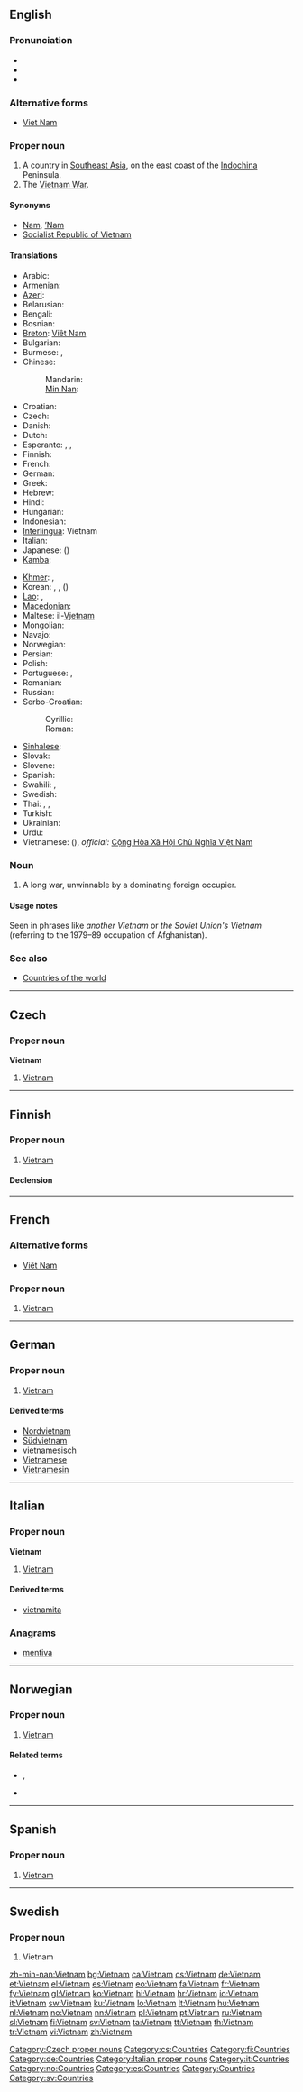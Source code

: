 {{also|Viet Nam|Việt Nam}}
==English==
{{wikipedia}}

===Pronunciation===
* {{audio|En-us-Vietnam.ogg|Audio (US)}}
* {{rhymes|ɒŋ}}
* {{rhymes|æm|ɑːm}}

===Alternative forms===
* [[Viet Nam]]

===Proper noun===
{{en-proper noun}}

# A country in [[Southeast Asia]], on the east coast of the [[Indochina]] Peninsula.
# The [[w:Vietnam War|Vietnam War]].

====Synonyms====
* [[Nam]], [['Nam|’Nam]]
* [[Socialist Republic of Vietnam]]

====Translations====
{{trans-top|country in Southeast Asia}}
* Arabic: {{t-|ar|فيتنام|m|tr=fitnaam}}
* Armenian: {{t-|hy|Վիետնամ|tr=Vietnam}}
* [[Azeri]]: {{t|az|Vyetnam}}
* Belarusian: {{t-|be|В'етнам|m|tr=V’jetnám|xs=Belarusian}}
* Bengali: {{t|bn|ভিয়েতনাম|sc=Beng}}
* Bosnian: {{t-|bs|Vijetnam|m}}
* [[Breton]]: [[Viêt Nam]]
* Bulgarian: {{t+|bg|Виетнам|m|tr=Vietnám}}
* Burmese: {{t|my|ဗီယက်နမ်|sc=Mymr|xs=Burmese}}, {{t|my|ဗီယက္‌နမ္|tr=biyeʿnã|sc=Mymr}}
* Chinese:
*: Mandarin: {{t-|cmn|越南|tr=Yuènán|sc=Hani}}
*: [[Min Nan]]: {{tø|nan|越南|tr=O̍at-lâm|sc=Hans}}
* Croatian: {{t+|hr|Vijetnam|m}}
* Czech: {{t+|cs|Vietnam|m}}
* Danish: {{t-|da|Vietnam}}
* Dutch: {{t+|nl|Vietnam}}
* Esperanto: {{t-|eo|Vjetnamio|xs=Esperanto}}, {{t-|eo|Vjet-Namo|xs=Esperanto}}, {{t-|eo|Vjetnamo|xs=Esperanto}}
* Finnish: {{t+|fi|Vietnam}}
* French: {{t+|fr|Viêt Nam|m}}
* German: {{t+|de|Vietnam|n}}
* Greek: {{t+|el|Βιετνάμ|n|tr=Vietnám}}
* Hebrew: {{t|he|וייטנאם}}
* Hindi: {{t|hi|वियतनाम|tr=viyatnām|xs=Hindi}}
* Hungarian: {{t+|hu|Vietnam}}
* Indonesian: {{t-|id|Vietnam|xs=Indonesian}}
* [[Interlingua]]: Vietnam
* Italian: {{t+|it|Vietnam}}
* Japanese: {{t+|ja|ベトナム|tr=Betonamu}} ({{t+|ja|越南}})
* [[Kamba]]: {{tø|kam|Vietnam}}
{{trans-mid}}
* [[Khmer]]: {{t-|km|ប្រទេសវៀតណាម|tr=bprədtēh wīət nām|sc=Khmr|xs=Khmer}}, {{t|km|វៀតណាម|tr=wīət nām|sc=Khmr}}
* Korean: {{t+|ko|베트남|tr=Beteunam|sc=Hang}},  {{t|ko|윁남|tr=Wennam|sc=Hang}},  {{t|ko|월남|tr=Wollam|sc=Hang}} ({{t+|ko|越南|sc=Hani}})
* [[Lao]]: {{t+|lo|ຫວຽດນາມ|tr=wiat-naam|sc=Laoo|xs=Lao}}, {{t|lo|ປະເທດຫວຽດນາມ|tr=patheet-wiat-naam|sc=Laoo}}
* [[Macedonian]]: {{t+|mk|Виетнам|m|tr=Víetnam}}
* Maltese: il-[[Vjetnam]]
* Mongolian: {{t-|mn|Вьетнам|tr=V’jetnám|sc=Cyrl|xs=Mongolian}}
* Navajo: {{tø|nv|Biʼednam}}
* Norwegian: {{t+|no|Vietnam}}
* Persian: {{t+|fa|ویتنام|tr=Viyatnâm|sc=fa-Arab}}
* Polish: {{t+|pl|Wietnam|m}}
* Portuguese: {{t+|pt|Vietname|m}} {{qualifier|Portugal}}, {{t|pt|Vietnã|m}} {{qualifier|Brazil}}
* Romanian: {{t-|ro|Vietnam|n}}
* Russian: {{t+|ru|Вьетнам|m|tr=V’jetnám}}
* Serbo-Croatian:
*: Cyrillic: {{t|sh|Вијетнам|m|alt=Ви̏јетнам|sc=Cyrl|xs=Serbo-Croatian}}
*: Roman: {{t|sh|Vijetnam|m|alt=Vȉjetnam|xs=Serbo-Croatian}}
* [[Sinhalese]]: {{t|si|වියට්‍නාමය|tr=viyaṭnāmaya|sc=Sinh}}
* Slovak: {{t-|sk|Vietnam|m}}
* Slovene: {{t+|sl|Vietnam|m}}
* Spanish: {{t+|es|Vietnam|m}}
* Swahili: {{t|sw|Vietinamu}}, {{t|sw|Uvieti}}
* Swedish: {{t+|sv|Vietnam}}
* Thai: {{t|th|ประเทศเวียดนาม|tr=bpràtêt wîatnaam}},  {{t|th|เวียดนาม|tr=wîatnaam}}, {{t|th|ญวน|tr=yuan, ñuan|sc=Thai}}
* Turkish: {{t+|tr|Vietnam}}
* Ukrainian: {{t+|uk|В'єтнам|m|tr=V’jetnám|xs=Ukrainian}}
* Urdu: {{t|ur|ویتنام|tr=viyatnām|sc=ur-Arab}}
* Vietnamese: {{t+|vi|Việt Nam|xs=Vietnamese}} ({{t+|vi|越南|sc=Hani|xs=Vietnamese}}), ''official:'' [[w:vi:Việt Nam|Cộng Hòa Xã Hội Chủ Nghĩa Việt Nam]]
{{trans-bottom}}

===Noun===
{{en-noun}}

# A long war, unwinnable by a dominating foreign occupier.

====Usage notes====
Seen in phrases like ''another Vietnam'' or ''the Soviet Union's Vietnam'' (referring to the 1979–89 occupation of Afghanistan).

===See also===
* [[Appendix:Countries of the world|Countries of the world]]

----

==Czech==

===Proper noun===
'''Vietnam''' {{m}}

# [[#English|Vietnam]]

[[Category:Czech proper nouns]]
[[Category:cs:Countries]]

----

==Finnish==
{{wikipedia|lang=fi}}

===Proper noun===
{{infl|fi|proper noun}}

# [[#English|Vietnam]]

====Declension====
{{fi-decl-tuoli|Vietnam|nopl=1}}

[[Category:fi:Countries]]

----

==French==

===Alternative forms===
* {{qualifier|rare or obsolete}} [[Viêt Nam]]

===Proper noun===
{{fr-proper noun|m}}

# [[#English|Vietnam]]

----

==German==
{{wikipedia|lang=de}}

===Proper noun===
{{infl|de|proper noun|g=n}}

# [[#English|Vietnam]]

====Derived terms====
* [[Nordvietnam]]
* [[Südvietnam]]
* [[vietnamesisch]]
* [[Vietnamese]]
* [[Vietnamesin]]

[[Category:de:Countries]]

----

==Italian==
{{wikipedia|lang=it}}

===Proper noun===
'''Vietnam''' {{m}}

# [[#English|Vietnam]]

====Derived terms====
* [[vietnamita]]

===Anagrams===
* [[mentiva#Italian|mentiva]]

[[Category:Italian proper nouns]]
[[Category:it:Countries]]

----

==Norwegian==

===Proper noun===
{{infl|no|proper noun}}

# [[#English|Vietnam]]

====Related terms====
* {{l-nb|vietnameser}}, {{l-nn|vietnamesar}}
* {{l|no|vietnamesisk}}

[[Category:no:Countries]]

----

==Spanish==
{{wikipedia|lang=es}}

===Proper noun===
{{es-proper noun|m}}

# [[#English|Vietnam]]

[[Category:es:Countries]]

----

==Swedish==

===Proper noun===
{{infl|sv|proper noun}}

# Vietnam

[[Category:Countries]]
[[Category:sv:Countries]]

[[zh-min-nan:Vietnam]]
[[bg:Vietnam]]
[[ca:Vietnam]]
[[cs:Vietnam]]
[[de:Vietnam]]
[[et:Vietnam]]
[[el:Vietnam]]
[[es:Vietnam]]
[[eo:Vietnam]]
[[fa:Vietnam]]
[[fr:Vietnam]]
[[fy:Vietnam]]
[[gl:Vietnam]]
[[ko:Vietnam]]
[[hi:Vietnam]]
[[hr:Vietnam]]
[[io:Vietnam]]
[[it:Vietnam]]
[[sw:Vietnam]]
[[ku:Vietnam]]
[[lo:Vietnam]]
[[lt:Vietnam]]
[[hu:Vietnam]]
[[nl:Vietnam]]
[[no:Vietnam]]
[[nn:Vietnam]]
[[pl:Vietnam]]
[[pt:Vietnam]]
[[ru:Vietnam]]
[[sl:Vietnam]]
[[fi:Vietnam]]
[[sv:Vietnam]]
[[ta:Vietnam]]
[[tt:Vietnam]]
[[th:Vietnam]]
[[tr:Vietnam]]
[[vi:Vietnam]]
[[zh:Vietnam]]